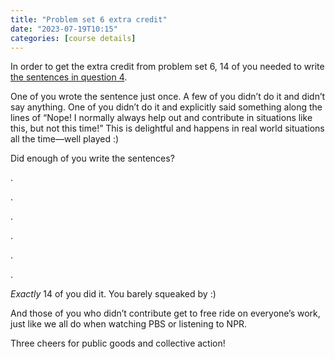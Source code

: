 ```yaml
---
title: "Problem set 6 extra credit"
date: "2023-07-19T10:15"
categories: [course details]
---
```


In order to get the extra credit from problem set 6, 14 of you needed to write [the sentences in question 4](/assignment/06-problem-set.html#section-3). 

One of you wrote the sentence just once. A few of you didn’t do it and didn’t say anything. One of you didn’t do it and explicitly said something along the lines of “Nope! I normally always help out and contribute in situations like this, but not this time!” This is delightful and happens in real world situations all the time—well played :)

Did enough of you write the sentences?

.

.

.

.

.

.

*Exactly* 14 of you did it. You barely squeaked by :)

And those of you who didn’t contribute get to free ride on everyone’s work, just like we all do when watching PBS or listening to NPR.

Three cheers for public goods and collective action!
